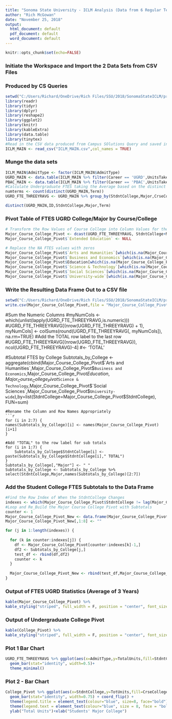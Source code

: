 ```yaml
---
title: "Sonoma State University - ICLM Analysis (Data from 6 Regular Terms)"
author: "Rich McGowan"
date: "November 25, 2018"
output:
  html_document: default
  pdf_document: default
  word_document: default
---
```

```r
knitr::opts_chunk$set(echo=FALSE)
```
###  Initiate the Workspace and Import the 2 Data Sets from CSV Files
###  Produced by CS Queries
```r
setwd("C:/Users/Richard/OneDrive/Rich Files/SSU/2018/SonomaStateICLM/project")
library(readr)
library(tidyr)
library(dplyr)
library(reshape2)
library(ggplot2)
library(knitr)
library(kableExtra)
library(data.table)
library(tinytex)
#Read in the CSV data produced from Campus SOlutions Query and saved in local folder
ICLM_MAIN <- read_csv("ICLM_MAIN.csv",col_names = TRUE)
```
###  Munge the data sets
```r
ICLM_MAIN$AdmitType <- factor(ICLM_MAIN$AdmitType)
UGRD_MAIN <- data.table(ICLM_MAIN %>% filter(Career == 'UGRD',UnitsTakenPrgrss > 0))
PBAC_MAIN <- data.table(ICLM_MAIN %>% filter(Career == 'PBAC',UnitsTakenPrgrss > 0))
#Calculate Undergraduate FTES taking the Average based on the distinct number of terms in the dataframe (e.g. summing the Units Taken Profgressby dividing by 6 regular terms gives a 3 year average)
numterms <- count(distinct(UGRD_MAIN,Term))
UGRD_FTE_THREEYRAVG <- UGRD_MAIN %>% group_by(StdntCollege,Major,CrseCollege) %>% summarize(FTES= round(sum(UnitsTakenPrgrss)/15)/numterms)

distinct(UGRD_MAIN,ID,StdntCollege,Major,Term)
```
###  Pivot Table of FTES UGRD College/Major by Course/College
```r
# Transform the Row Values of Course College into Column Values for the Data Frame (using the dcast function)
Major_Course_College_Pivot <- dcast(UGRD_FTE_THREEYRAVG, StdntCollege+Major~CrseCollege)
Major_Course_College_Pivot$`Extended Education` <- NULL

# Replace the NA FTES values with zeros
Major_Course_College_Pivot$`Arts and Humanities`[which(is.na(Major_Course_College_Pivot$`Arts and Humanities`))] <- 0
Major_Course_College_Pivot$`Business and Economics`[which(is.na(Major_Course_College_Pivot$`Business and Economics`))] <- 0
Major_Course_College_Pivot$Education[which(is.na(Major_Course_College_Pivot$Education))] <- 0
Major_Course_College_Pivot$`Science & Technology`[which(is.na(Major_Course_College_Pivot$`Science & Technology`))] <- 0
Major_Course_College_Pivot$`Social Sciences`[which(is.na(Major_Course_College_Pivot$`Social Sciences`))] <- 0
Major_Course_College_Pivot$`University-wide`[which(is.na(Major_Course_College_Pivot$`University-wide`))] <- 0
```

### Write the Resulting Data Frame Out to a CSV file
```r
setwd("C:/Users/Richard/OneDrive/Rich Files/SSU/2018/SonomaStateICLM/project")
write.csv(Major_Course_College_Pivot,file = "Major_Course_College_Pivot.csv")
```



#Sum the Numeric Columns
#myNumCols <- which(unlist(lapply(UGRD_FTE_THREEYRAVG,is.numeric)))
#UGRD_FTE_THREEYRAVG[(nrow(UGRD_FTE_THREEYRAVG) + 1), myNumCols] <- colSums(round(UGRD_FTE_THREEYRAVG[, myNumCols]), na.rm=TRUE)
#Add the TOTAL row label to the last row
#UGRD_FTE_THREEYRAVG[(nrow(UGRD_FTE_THREEYRAVG)), ncol(UGRD_FTE_THREEYRAVG)-4] #<- 'TOTAL'

#Subtotal FTES by College
Subtotals_by_College <- aggregate(cbind(Major_Course_College_Pivot$`Arts and Humanities`,Major_Course_College_Pivot$`Business and Economics`,Major_Course_College_Pivot$Education,Major_Course_College_Pivot$`Science & Technology`,Major_Course_College_Pivot$`Social Sciences`,Major_Course_College_Pivot$`University-wide`),by=list(StdntCollege=Major_Course_College_Pivot$StdntCollege), FUN=sum)
```
#Rename the Column and Row Names Appropriately
```r
for (i in 2:7) {
names(Subtotals_by_College)[i] <- names(Major_Course_College_Pivot)[i+1]
}

#Add "TOTAL" to the row label for sub totals
for (i in 1:7) {
    Subtotals_by_College$StdntCollege[i] <-      paste(Subtotals_by_College$StdntCollege[i]," TOTAL")
}
Subtotals_by_College[,"Major"] <- " "
Subtotals_by_College <- Subtotals_by_College %>% select(StdntCollege,Major,names(Subtotals_by_College)[2:7])

```

###  Add the Student College FTES Subtotals to the Data Frame
```r
#Find the Row Index of When the StdntCollege Changes
indexes <- which(Major_Course_College_Pivot$StdntCollege != lag(Major_Course_College_Pivot$StdntCollege))
#Loop and Re_Build the Major Course College Pivot with Subtotals
counter <- 1
Major_Course_College_Pivot_New <- data.frame(Major_Course_College_Pivot)
Major_Course_College_Pivot_New[,1:8] <- ""

for (j in 1:length(indexes)) {
  
  for (k in counter:indexes[j]) {
    df <- Major_Course_College_Pivot[counter:indexes[k]-1,]
    df2 <- Subtotals_by_College[j,]
    test_df <- rbind(df,df2)
    counter <- k
  }
  
  Major_Course_College_Pivot_New <- rbind(test_df,Major_Course_College_Pivot_New)
}


```

###  Output of FTES UGRD Statistics (Average of 3 Years)
```r
kable(Major_Course_College_Pivot) %>% 
kable_styling("striped", full_width = F, position = "center", font_size = 10)

```
###  Output of Undergraduate College Pivot
```r
kable(College_Pivot) %>% 
kable_styling("striped", full_width = F, position = "center", font_size = 10)
```
###  Plot 1 Bar Chart
```r
UGRD_FTE_THREEYRAVG %>% ggplot(aes(x=AdmitType,y=TotalUnits,fill=StdntCollege))+
  geom_bar(stat="identity", width=0.5)+
  theme_minimal()
```
### Plot 2 - Bar Chart
```r
College_Pivot %>% ggplot(aes(x=StdntCollege,y=TotUnits,fill=CrseCollege)) +
  geom_bar(stat="identity", width=0.75) + coord_flip() +
  theme(legend.title = element_text(colour="blue", size=8, face="bold"))+
  theme(legend.text = element_text(colour="blue", size = 8, face = "bold"))+
  ylab("Total Units")+xlab("Students' Major College")
```

